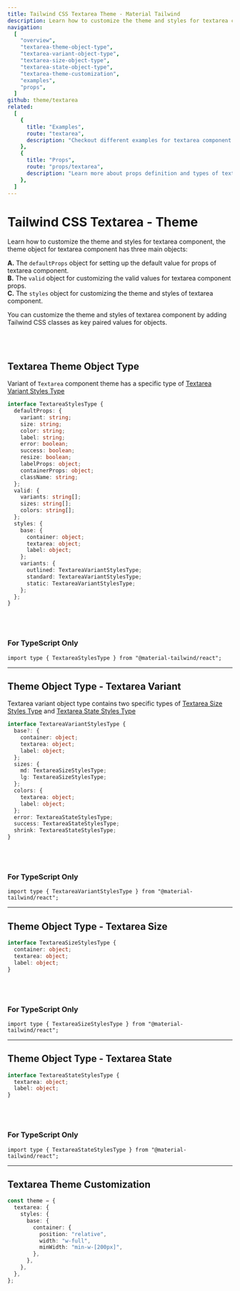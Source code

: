 ```yaml
---
title: Tailwind CSS Textarea Theme - Material Tailwind
description: Learn how to customize the theme and styles for textarea component.
navigation:
  [
    "overview",
    "textarea-theme-object-type",
    "textarea-variant-object-type",
    "textarea-size-object-type",
    "textarea-state-object-type",
    "textarea-theme-customization",
    "examples",
    "props",
  ]
github: theme/textarea
related:
  [
    {
      title: "Examples",
      route: "textarea",
      description: "Checkout different examples for textarea component.",
    },
    {
      title: "Props",
      route: "props/textarea",
      description: "Learn more about props definition and types of textarea component.",
    },
  ]
---
```


# Tailwind CSS Textarea - Theme

<span id="overview" className="scroll-mt-48" />

Learn how to customize the theme and styles for textarea component, the theme object for textarea component has three main objects:

**A.** The <Code>defaultProps</Code> object for setting up the default value for props of textarea component.<br />
**B.** The <Code>valid</Code> object for customizing the valid values for textarea component props.<br />
**C.** The <Code>styles</Code> object for customizing the theme and styles of textarea component.<br />

You can customize the theme and styles of textarea component by adding Tailwind CSS classes as key paired values for objects.

<br />
<br />

## Textarea Theme Object Type

Variant of <Code>Textarea</Code> component theme has a specific type of <a href="#textarea-variant-object-type" className="font-medium hover:text-blue-500 transition-colors">Textarea Variant Styles Type</a>

<span id="textarea-theme-object-type" className="scroll-mt-48" />

```ts
interface TextareaStylesType {
  defaultProps: {
    variant: string;
    size: string;
    color: string;
    label: string;
    error: boolean;
    success: boolean;
    resize: boolean;
    labelProps: object;
    containerProps: object;
    className: string;
  };
  valid: {
    variants: string[];
    sizes: string[];
    colors: string[];
  };
  styles: {
    base: {
      container: object;
      textarea: object;
      label: object;
    };
    variants: {
      outlined: TextareaVariantStylesType;
      standard: TextareaVariantStylesType;
      static: TextareaVariantStylesType;
    };
  };
}
```

<br />
<br />

### For TypeScript Only

```tsx
import type { TextareaStylesType } from "@material-tailwind/react";
```

---

## Theme Object Type - Textarea Variant

Textarea variant object type contains two specific types of <a href="#textarea-size-object-type" className="font-medium hover:text-blue-500 transition-colors">Textarea Size Styles Type</a> and <a href="#textarea-state-object-type" className="font-medium hover:text-blue-500 transition-colors">Textarea State Styles Type</a>

<span id="textarea-variant-object-type" className="scroll-mt-48" />

```ts
interface TextareaVariantStylesType {
  base?: {
    container: object;
    textarea: object;
    label: object;
  };
  sizes: {
    md: TextareaSizeStylesType;
    lg: TextareaSizeStylesType;
  };
  colors: {
    textarea: object;
    label: object;
  };
  error: TextareaStateStylesType;
  success: TextareaStateStylesType;
  shrink: TextareaStateStylesType;
}
```

<br />
<br />

### For TypeScript Only

```tsx
import type { TextareaVariantStylesType } from "@material-tailwind/react";
```

---

## Theme Object Type - Textarea Size

<span id="textarea-size-object-type" className="scroll-mt-48" />

```ts
interface TextareaSizeStylesType {
  container: object;
  textarea: object;
  label: object;
}
```

<br />
<br />

### For TypeScript Only

```tsx
import type { TextareaSizeStylesType } from "@material-tailwind/react";
```

---

## Theme Object Type - Textarea State

<span id="textarea-state-object-type" className="scroll-mt-48" />

```ts
interface TextareaStateStylesType {
  textarea: object;
  label: object;
}
```

<br />
<br />

### For TypeScript Only

```tsx
import type { TextareaStateStylesType } from "@material-tailwind/react";
```

---

## Textarea Theme Customization

<span id="textarea-theme-customization" className="scroll-mt-48" />

```ts
const theme = {
  textarea: {
    styles: {
      base: {
        container: {
          position: "relative",
          width: "w-full",
          minWidth: "min-w-[200px]",
        },
      },
    },
  },
};
```

<span id="examples" className="scroll-mt-48" />
<span id="props" className="scroll-mt-48" />
